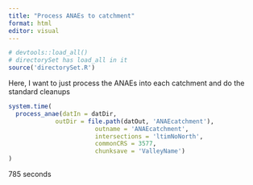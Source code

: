 ```yaml
---
title: "Process ANAEs to catchment"
format: html
editor: visual
---
```


```r
# devtools::load_all()
# directorySet has load_all in it
source('directorySet.R')
```

Here, I want to just process the ANAEs into each catchment and do the standard cleanups

```r
system.time(
  process_anae(datIn = datDir, 
             outDir = file.path(datOut, 'ANAEcatchment'),
                        outname = 'ANAEcatchment',
                        intersections = 'ltimNoNorth',
                        commonCRS = 3577,
                        chunksave = 'ValleyName')
)

```

785 seconds
